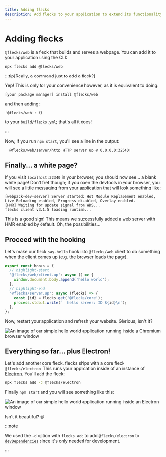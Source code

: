 ```yaml
---
title: Adding flecks
description: Add flecks to your application to extend its functionality.
---
```


# Adding flecks

`@flecks/web` is a fleck that builds and serves a webpage. You can add it to your application
using the CLI:

```bash
npx flecks add @flecks/web
```

:::tip[Really, a command just to add a fleck?]

Yep! This is only for your convenience however, as it is equivalent to doing:

```
[your package manager] install @flecks/web
```

and then adding:

```
'@flecks/web': {}
```

to your `build/flecks.yml`; that's all it does!

:::

Now, if you run `npm start`, you'll see a line in the output:

```
  @flecks/web/server/http HTTP server up @ 0.0.0.0:32340!
```

## Finally... a white page?

If you visit `localhost:32340` in your browser, you should now see... a blank white page! Don't fret
though; if you open the devtools in your browser, you will see a little messaging from your
application that will look something like:

```
[webpack-dev-server] Server started: Hot Module Replacement enabled, Live Reloading enabled, Progress disabled, Overlay enabled.
[HMR] Waiting for update signal from WDS...
flecks client v3.1.5 loading runtime...
```

This is a good sign! This means we successfully added a web server with HMR enabled by default.
Oh, the possibilities...

## Proceed with the hooking

Let's make our fleck `say-hello` hook into `@flecks/web` client to do something when the client
comes up (e.g. the browser loads the page).

```javascript title="packages/say-hello/src/index.js"
export const hooks = {
  // highlight-start
  '@flecks/web/client.up': async () => {
    window.document.body.append('hello world');
  },
  // highlight-end
  '@flecks/server.up': async (flecks) => {
    const {id} = flecks.get('@flecks/core');
    process.stdout.write(`  hello server: ID ${id}\n`);
  },
};
```

Now, restart your application and refresh your website. Glorious, isn't it?

![An image of our simple hello world application running inside a Chromium browser window](./flecks-web.png)

## Everything so far... plus Electron!

Let's add another core fleck. flecks ships with a core fleck `@flecks/electron`. This runs your
application inside of an instance of [Electron](https://www.electronjs.org/). You'll add the fleck:

```bash
npx flecks add -d @flecks/electron
```

Finally `npm start` and you will see something like this:

![An image of our simple hello world application running inside an Electron window](./flecks-electron.png)

Isn't it beautiful? :relieved:

:::note

We used the `-d` option with `flecks add` to add `@flecks/electron` to
[`devDependencies`](https://docs.npmjs.com/specifying-dependencies-and-devdependencies-in-a-package-json-file)
since it's only needed for development.

:::
